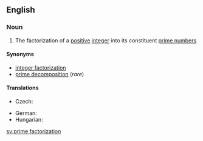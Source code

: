 ==English==
{{wikipedia|Integer factorization}}
===Noun===
{{en-noun|sg=[[prime]] [[factorization]]}}

#{{mathematics}} The factorization of a [[positive]] [[integer]] into its constituent [[prime number]]s

====Synonyms====
* [[integer factorization]]
* [[prime decomposition]] (''rare'')

====Translations====
{{trans-top|factorization of a positive integer}}
* Czech: {{t-|cs|prvočíselný rozklad|m}}
{{trans-mid}}
* German: {{t-|de|Primfaktorzerlegung|f}}
* Hungarian: {{t|hu|prímfaktorizáció}}
{{trans-bottom}}

[[sv:prime factorization]]